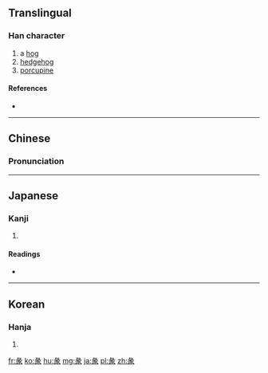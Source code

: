 ==Translingual==

===Han character===
{{Han char|rn=58|rad=彐|as=06|sn=9|four=27232|canj=VNMO|ids=⿱彑𧰨}}

# a [[hog]]
# [[hedgehog]]
# [[porcupine]]

====References====
* {{Han ref|kx=0362.120|dkj=09920|dj=0680.260|hdz=20961.060|uh=5F56|ud=24406|bh=CEBD|bd=52925}}

----

==Chinese==
{{zh-forms}}

===Pronunciation===
{{zh-pron
|m=tuàn,shǐ 
|c=teon3,teon5
|mc=y
|oc=y
|ma=
|cat=n
}}

----

==Japanese==

===Kanji===
{{ja-kanji|grade=|rs=彐06}}

# {{defn|lang=ja|sort=彐06}}

====Readings====
* {{ja-readings|on=[[たん]] (tan), [[し]] (shi)|kun=[[とく]] (toku)}}

----

==Korean==

===Hanja===
{{ko-hanja|hangeul=단|eumhun=|rv=dan|mr=tan|y=tan}}

# {{defn|lang=ko|sort=彐06}}

[[fr:彖]]
[[ko:彖]]
[[hu:彖]]
[[mg:彖]]
[[ja:彖]]
[[pl:彖]]
[[zh:彖]]